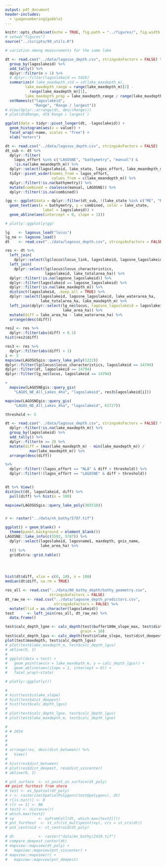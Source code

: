 ```yaml
---
output: pdf_document
header-includes: 
  - \pagenumbering{gobble}
---
```


```r
knitr::opts_chunk$set(echo = TRUE, fig.path = "../figures/", fig.width = 4, fig.height = 4)
# setwd("figures")
source("../scripts/99_utils.R")
```

```r
# variation among measurements for the same lake

dt <- read.csv("../data/lagosus_depth.csv", stringsAsFactors = FALSE) %>%
  group_by(lagoslakeid) %>%
  add_tally() %>%
  dplyr::filter(n > 1) %>%
  # dplyr::filter(lagoslakeid == 5426)
  summarize(# lake_maxdepth_std = sd(lake_maxdepth_m), 
         lake_maxdepth_range = range(lake_maxdepth_m)[2] - 
           range(lake_maxdepth_m)[1], 
         lake_maxdepth_prop = lake_maxdepth_range / range(lake_maxdepth_m)[2]) %>%
  setNames(c("lagoslakeid", 
             "Range", "Range / largest"))
# View(dplyr::arrange(dt, desc(Range)))
# plot(dt$Range, dt$`Range / largest`)

ggplot(data = tidyr::pivot_longer(dt, -lagoslakeid)) +
  geom_histogram(aes(x = value)) +
  facet_wrap(~name, scales = "free") +
  xlab("meters")
```

```r
dt <- read.csv("../data/lagosus_depth.csv", stringsAsFactors = FALSE)
dt_sub <- dt %>%
  dplyr::filter(
    lagos_effort %in% c("LAGOSNE", "bathymetry", "manual") &
    !is.na(lake_meandepth_m)) %>%
  dplyr::select(lagoslakeid, lake_state, lagos_effort, lake_meandepth_m) %>%
  tidyr::pivot_wider(names_from = lagos_effort, 
                     values_from = c(lake_meandepth_m)) %>%
  dplyr::filter(!is.na(bathymetry)) %>%
  mutate(combined = coalesce(manual, LAGOSNE)) %>%
  dplyr::filter(!is.na(combined))

(gg <- ggplot(data = dplyr::filter(dt_sub, !(lake_state %in% c("ME", "NH")))) +
  geom_text(aes(x = bathymetry, y = combined, color = lake_state, 
                 label = lagoslakeid)) +
  geom_abline(aes(intercept = 0, slope = 1)))

# plotly::ggplotly(gg)
```

```r
lg    <- lagosus_load("locus")
lg_ne <- lagosne_load()
dt    <- read.csv("../data/lagosus_depth.csv", stringsAsFactors = FALSE)

res <- dt %>% 
  left_join(
    dplyr::select(lg$locus$locus_link, lagoslakeid, lagosne_lagoslakeid)) %>%
  left_join(
    dplyr::select(lg$locus$locus_characteristics, 
                  lagoslakeid, lake_totalarea_ha)) %>%
  dplyr::filter(!is.na(lagosne_lagoslakeid)) %>%
  dplyr::filter(lagoslakeid == lagosne_lagoslakeid) %>%
  dplyr::filter(!is.na(lake_maxdepth_m)) %>%
  distinct(lagoslakeid, .keep_all = TRUE) %>%
  dplyr::select(lagoslakeid, lagosne_lagoslakeid, lake_waterarea_ha, 
                lake_totalarea_ha, lake_maxdepth_m) %>%
  left_join(dplyr::select(lg_ne$locus, lagosne_lagoslakeid = lagoslakeid, 
                          lake_area_ha)) %>%
  mutate(diff = lake_area_ha - lake_waterarea_ha) %>%
  arrange(desc(diff))

res2 <- res %>%
  dplyr::filter(abs(diff) < 0.1)
hist(res2$diff)

res3 <- res %>%
  dplyr::filter(abs(diff) > 1)
i <- 2
mapview(LAGOSUSgis::query_lake_poly(1222))
dplyr::filter(lg$locus$locus_characteristics, lagoslakeid == 14794)
dplyr::filter(dt, lagoslakeid == 14794)
dplyr::filter(lg_ne$locus, lagoslakeid == 14794)

+
  mapview(LAGOSNEgis::query_gis(
    "LAGOS_NE_All_Lakes_4ha", "lagoslakeid", res3$lagoslakeid[i]))

mapview(LAGOSNEgis::query_gis(
    "LAGOS_NE_All_Lakes_4ha", "lagoslakeid", 61727))

```

```r
threshold <- 5

dt <- read.csv("../data/lagosus_depth.csv", stringsAsFactors = FALSE) %>%
  dplyr::filter(!is.na(lake_maxdepth_m)) %>%
  group_by(lagoslakeid) %>%
  add_tally() %>%
  dplyr::filter(n >= 2) %>%
  mutate(diff = (max(lake_maxdepth_m) - min(lake_maxdepth_m)) / 
           max(lake_maxdepth_m)) %>%
  arrange(desc(diff))

%>%
  dplyr::filter(!(lagos_effort == "NLA" & diff > threshold)) %>%
  dplyr::filter(!(lagos_effort == "LAGOSNE" & diff > threshold))
  

dt %>% View()
distinct(dt, lagoslakeid, diff) %>%
  pull(diff) %>% hist(n = 100)

mapview(LAGOSUSgis::query_lake_poly(365518))


r <- raster("../data/nh_bathy/5787.tif")

ggplot() + geom_blank() + 
  theme(panel.background = element_blank())
LAGOSNE::lake_info(c(5592, 5787)) %>%
  dplyr::select(lagoslakeid, lagosname1, maxdepth, gnis_name, 
                lake_area_ha) %>%
  t() %>%
  gridExtra::grid.table()




hist(dt$diff, xlim = c(0, 10), n = 100)
median(dt$diff, na.rm = TRUE)

res_all <- read.csv("../data/00_bathy_depth/bathy_geometry.csv",
                    stringsAsFactors = FALSE)
dt_raw_ne <- read.csv("../data/lagosne_depth_predictors.csv",
                      stringsAsFactors = FALSE) %>%
  mutate(llid = as.character(lagoslakeid))
test      <- left_join(res_all, dt_raw_ne) %>%
  data.frame()

test$calc_depth_lgne <- calc_depth(test$buffer100m_slope_max, test$dist_deepest,
                                  grain = 10)
test$calc_depth_lgus <- calc_depth(test$inlake_slope, test$dist_deepest)
plot(test$maxdepth, test$calc_depth_lgus)
# plot(test$lake_maxdepth_m, test$calc_depth_lgus)
# abline(0, 1)
#
# ggplot(data = test) +
#   geom_point(aes(x = lake_maxdepth_m, y = calc_depth_lgus)) +
#   geom_abline(aes(slope = 1, intercept = 0)) +
#   facet_wrap(~state)

# plotly::ggplotly())

#
# hist(test$inlake_slope)
# hist(test$dist_deepest)
# hist(test$calc_depth_lgus)
#
# plot(test$calc_depth_lgne, test$calc_depth_lgus)
# plot(test$lake_maxdepth_m, test$calc_depth_lgne)

#
# # 2654
#
#
#
# arrange(res, desc(dist_between)) %>%
#   View()
#
# hist(res$dist_between)
# plot(res$dist_deepest, res$dist_viscenter)
# abline(0, 1)

# pnt_surface  <- st_point_on_surface(dt_poly)
## point furthest from shore
# test <- as_Spatial(dt_poly)
# r <- rasterize(SpatialPolygons(test@polygons), dt)
# r[is.na(r)] <- 0
# r[r == 1] <- NA
# test2 <- distance(r)
# which.max(test2)
# xy           <- xyFromCell(dt, which.max(test2[]))
# pnt_furthest  <- st_sfc(st_multipoint(xy), crs = st_crs(dt))
# pnt_centroid <- st_centroid(dt_poly)

# dt           <- raster("data/mn_bathy/2419.tif")
# compare_deepest_center(dt)
# mapview::mapview(dt_poly) +
#   mapview::mapview(pnt_viscenter) +
# mapview::mapview(r) +
#   mapview::mapview(pnt_deepest)

```
